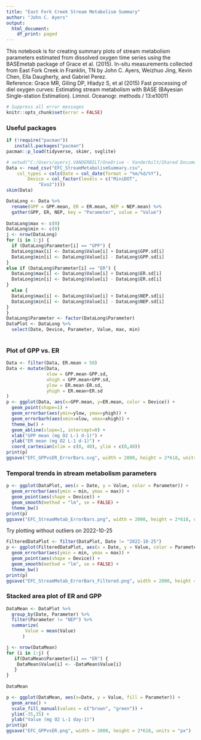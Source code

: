 ```yaml
---
title: "East Fork Creek Stream Metabolism Summary"
author: "John C. Ayers"
output:
  html_document:
    df_print: paged
---
```


This notebook is for creating summary plots of stream metabolism parameters estimated from dissolved oxygen time series using the BASEmetab package of Grace et al. (2015). In-situ measurements collected from East Fork Creek in Franklin, TN by John C. Ayers, Weizhuo Jing, Kevin Chen, Ella Daugherty, and Gabriel Perez.  
Reference:
Grace MR, Giling DP, Hladyz S, et al (2015) Fast processing of diel oxygen curves: Estimating stream metabolism with BASE (BAyesian Single-station Estimation). Limnol. Oceanogr. methods / 13:e10011

```r
# Suppress all error messages
knitr::opts_chunk$set(error = FALSE)
```

### Useful packages

```r
if (!require("pacman"))
   install.packages("pacman")
pacman::p_load(tidyverse, skimr, svglite)
```

```r
# setwd("C:/Users/ayersj.VANDERBILT/OneDrive - Vanderbilt/Shared Documents/Pilot Project - Water Quality/WaterQualityCode/2022/EFC")
Data <- read_csv("EFC_StreamMetabolismSummary.csv", 
    col_types = cols(Date = col_date(format = "%m/%d/%Y"), 
        Device = col_factor(levels = c("MiniDOT", 
            "Exo2"))))
skim(Data)
```

```r

DataLong <- Data %>%
  rename(GPP = GPP.mean, ER = ER.mean, NEP = NEP.mean) %>%
  gather(GPP, ER, NEP, key = "Parameter", value = "Value")
  
DataLong$max <- c(0)
DataLong$min <- c(0)
j <- nrow(DataLong)
for (i in 1:j) {
  if (DataLong$Parameter[i] == "GPP") {
  DataLong$max[i] <- DataLong$Value[i] + DataLong$GPP.sd[i]
  DataLong$min[i] <- DataLong$Value[i] - DataLong$GPP.sd[i]
}  
else if (DataLong$Parameter[i] == "ER") {
  DataLong$max[i] <- DataLong$Value[i] + DataLong$ER.sd[i]
  DataLong$min[i] <- DataLong$Value[i] - DataLong$ER.sd[i]
} 
  else {
  DataLong$max[i] <- DataLong$Value[i] + DataLong$NEP.sd[i]
  DataLong$min[i] <- DataLong$Value[i] - DataLong$NEP.sd[i]
}
}
DataLong$Parameter <- factor(DataLong$Parameter)
DataPlot <- DataLong %>%
  select(Date, Device, Parameter, Value, max, min)
 
```

### Plot of GPP vs. ER

```r
Data <- filter(Data, ER.mean < 50)
Data <- mutate(Data,
               xlow = GPP.mean-GPP.sd,
               xhigh = GPP.mean+GPP.sd,
               ylow = ER.mean-ER.sd,
               yhigh = ER.mean+ER.sd
)
p <- ggplot(Data, aes(x=GPP.mean, y=ER.mean, color = Device)) +
  geom_point(shape=1) +
  geom_errorbar(aes(ymin=ylow, ymax=yhigh)) +
  geom_errorbarh(aes(xmin=xlow, xmax=xhigh)) +
  theme_bw() +
  geom_abline(slope=1, intercept=0) +
  xlab("GPP mean (mg O2 L-1 d-1)") +
  ylab("ER mean (mg O2 L-1 d-1)") +
  coord_cartesian(xlim = c(0, 40), ylim = c(0,40))
print(p)
ggsave("EFC_GPPvsER_ErrorBars.svg", width = 2000, height = 2*618, units = "px")

```

### Temporal trends in stream metabolism parameters

```r
p <- ggplot(DataPlot, aes(x = Date, y = Value, color = Parameter)) +
  geom_errorbar(aes(ymin = min, ymax = max)) +
  geom_point(aes(shape = Device)) +
  geom_smooth(method = "lm", se = FALSE) +
  theme_bw()
print(p)
ggsave("EFC_StreamMetab_ErrorBars.png", width = 2000, height = 2*618, units = "px")

```

Try plotting without outliers on 2022-10-25

```r
FilteredDataPlot <- filter(DataPlot, Date != "2022-10-25")
p <- ggplot(FilteredDataPlot, aes(x = Date, y = Value, color = Parameter)) +
  geom_errorbar(aes(ymin = min, ymax = max)) +
  geom_point(aes(shape = Device)) +
  geom_smooth(method = "lm", se = FALSE) +
  theme_bw()
print(p)
ggsave("EFC_StreamMetab_ErrorBars_Filtered.png", width = 2000, height = 2*618, units = "px")

```

### Stacked area plot of ER and GPP

```r

DataMean <- DataPlot %>%
  group_by(Date, Parameter) %>%
  filter(Parameter != "NEP") %>%
  summarize(
       Value = mean(Value)
      )

j <- nrow(DataMean)
for (i in 1:j) {
   if(DataMean$Parameter[i] == "ER") {
    DataMean$Value[i] <- -DataMean$Value[i]
   }
}
 
DataMean

p <- ggplot(DataMean, aes(x=Date, y = Value, fill = Parameter)) +
  geom_area() +
  scale_fill_manual(values = c("brown", "green")) +
  ylim(-35,35) +
  ylab("Value (mg O2 L-1 day-1)")
print(p)
ggsave("EFC_GPPvsER.png", width = 2000, height = 2*618, units = "px")

```

